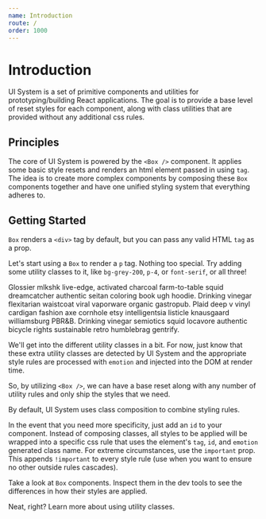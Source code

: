 ```yaml
---
name: Introduction
route: /
order: 1000
---
```



# Introduction

UI System is a set of primitive components and utilities for prototyping/building React applications. The goal is to provide a base level of reset styles for each component, along with class utilities that are provided without any additional css rules.

## Principles

The core of UI System is powered by the `<Box />` component. It applies some basic style resets and renders an html element passed in using `tag`. The idea is to create more complex components by composing these `Box` components together and have one unified styling system that everything adheres to.

## Getting Started

`Box` renders a `<div>` tag by default, but you can pass any valid HTML `tag` as a prop.

Let's start using a `Box` to render a `p` tag.
Nothing too special. Try adding some utility classes to it, like `bg-grey-200`, `p-4`, or `font-serif`, or all three!

<Playground>
  <Box tag="p" className="">
    Glossier mlkshk live-edge, activated charcoal farm-to-table squid
    dreamcatcher authentic seitan coloring book ugh hoodie. Drinking vinegar
    flexitarian waistcoat viral vaporware organic gastropub. Plaid deep v vinyl
    cardigan fashion axe cornhole etsy intelligentsia listicle knausgaard
    williamsburg PBR&B. Drinking vinegar semiotics squid locavore authentic
    bicycle rights sustainable retro humblebrag gentrify.
  </Box>
</Playground>

We'll get into the different utility classes in a bit. For now, just know that these extra utility classes are detected by UI System and the appropriate style rules are processed with `emotion` and injected into the DOM at render time.

So, by utilizing `<Box />`, we can have a base reset along with any number of utility rules and only ship the styles that we need.

By default, UI System uses class composition to combine styling rules.

In the event that you need more specificity, just add an `id` to your component. Instead of composing classes, all styles to be applied will be wrapped into a specific css rule that uses the element's `tag`, `id`, and `emotion` generated class name.
For extreme circumstances, use the `important` prop. This appends `!important` to every style rule (use when you want to ensure no other outside rules cascades).

Take a look at `Box` components. Inspect them in the dev tools to see the differences in how their styles are applied.

<Playground>
  <Box className="flex">
    <Box className="w-24 h-24 bg-blue-400 rounded mr-4" />
    <Box id="special-box" className="w-24 h-24 bg-blue-400 rounded mr-4" />
    <Box
      id="important-special-box"
      important
      className="w-24 h-24 bg-red-400 rounded mr-4"
    />
  </Box>
</Playground>

Neat, right? Learn more about using utility classes.
